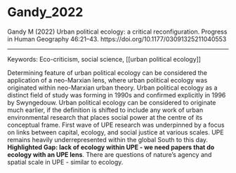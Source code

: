 # Gandy_2022

Gandy M (2022) Urban political ecology: a critical reconfiguration. Progress in Human Geography 46:21–43. https://doi.org/10.1177/03091325211040553

---

Keywords: Eco-criticism, social science, [[urban political ecology]]	 

Determining feature of urban political ecology can be considered the application of a neo-Marxian lens, where urban political ecology was originated within neo-Marxian urban theory. Urban political ecology as a distinct field of study was forming in 1990s and confirmed explicitly in 1996 by Swyngedouw. Urban political ecology can be considered to originate much earlier, if the definition is shifted to include any work of urban environmental research that places social power at the centre of its conceptual frame. First wave of UPE research was underpinned by a focus on links between capital, ecology, and social justice at various scales. UPE remains heavily underrepresented within the global South to this day. **Highlighted Gap: lack of ecology within UPE - we need papers that do ecology with an UPE lens**.  There are questions of nature's agency and spatial scale in UPE - similar to ecology.

